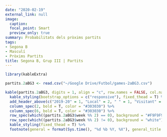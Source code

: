 ```yaml
---
date: "2020-02-19"
external_link: null
image:
  caption: 
  focal_point: Smart
  preview_only: true
summary: Probabilitats dels pròxims partits
tags:
- Segona B
- Masculí
- Pròxims Partits
title: Segona B, Grup III | Partits
---
```


```r
library(kableExtra)

partits.2aBG3 <- read.csv("~/Google Drive/Futbol/games-2aBG3.csv")

kable(partits.2aBG3, digits = 1, align = "c", row.names = FALSE, col.names = c("Jornada", "Equip", "Guanyar", "Empatar", "Guanyar", "Equip"))  %>%
  kable_styling(bootstrap_options = c("responsive"), fixed_thead = T) %>%
  add_header_above(c("2019-20" = 1, "Local" = 2, " " = 1, "Visitant" = 2), background = "white") %>%
  column_spec(2, bold = T, color = "#303030") %>%
  column_spec(6, bold = T, color = "#303030") %>%
  row_spec(which((partits.2aBG3$week %% 2) == 0), background = "#F9F9F9") %>%
  row_spec(which((partits.2aBG3$week %% 2) != 0), background = "white") %>%
  kable_styling(fixed_thead = T) %>%
  footnote(general = format(Sys.time(), "%d %b %Y, %X"), general_title = "Actualitzat:", footnote_as_chunk = T)
```
